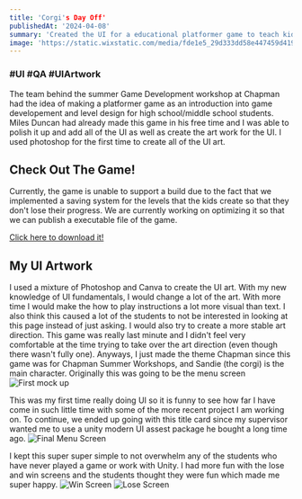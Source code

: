 ```yaml
---
title: 'Corgi's Day Off'
publishedAt: '2024-04-08'
summary: 'Created the UI for a educational platformer game to teach kids about level design and get an introduction to Unity.'
image: 'https://static.wixstatic.com/media/fde1e5_29d333dd58e447459d419374adaccdba~mv2.gif'
---
```

### #UI #QA #UIArtwork
The team behind the summer Game Development workshop at Chapman had the idea of making a platformer game as an introduction into game developement and level design for high school/middle school students. Miles Duncan had already made this game in his free time and I was able to polish it up and add all of the UI as well as create the art work for the UI. I used photoshop for the first time to create all of the UI art.

## Check Out The Game!

Currently, the game is unable to support a build due to the fact that we implemented a saving system for the levels that the kids create so that they don't lose their progress. We are currently working on optimizing it so that we can publish a executable file of the game.

[Click here to download it!](https://magpie0.itch.io/corgis-day-off)

## My UI Artwork
I used a mixture of Photoshop and Canva to create the UI art. With my new knowledge of UI fundamentals, I would change a lot of the art. With more time I would make the how to play instructions a lot more visual than text. I also think this caused a lot of the students to not be interested in looking at this page instead of just asking.
I would also try to create a more stable art direction. This game was really last minute and I didn't feel very comfortable at the time trying to take over the art direction (even though there wasn't fully one). Anyways, I just made the theme Chapman since this game was for Chapman Summer Workshops, and Sandie (the corgi) is the main character.
Originally this was going to be the menu screen
![First mock up](https://static.wixstatic.com/media/fde1e5_2d19924ceaf94e8a851e2866d5e684ea~mv2.png/v1/fill/w_600,h_337,al_c,q_85,usm_0.66_1.00_0.01,enc_avif,quality_auto/fde1e5_2d19924ceaf94e8a851e2866d5e684ea~mv2.png)

This was my first time really doing UI so it is funny to see how far I have come in such little time with some of the more recent project I am working on.
To continue, we ended up going with this title card since my supervisor wanted me to use a unity modern UI assest package he bought a long time ago.
![Final Menu Screen](https://static.wixstatic.com/media/fde1e5_657bcdcd242f456785e6ce89e4baa2cb~mv2.png/v1/fill/w_600,h_337,al_c,q_85,usm_0.66_1.00_0.01,enc_avif,quality_auto/fde1e5_657bcdcd242f456785e6ce89e4baa2cb~mv2.png)

I kept this super super simple to not overwhelm any of the students who have never played a game or work with Unity. I had more fun with the lose and win screens and the students thought they were fun which made me super happy.
![Win Screen](https://static.wixstatic.com/media/fde1e5_409295bf43994c4bbd2a5c8dbf1f6ca8~mv2.png/v1/fill/w_600,h_338,al_c,q_85,usm_0.66_1.00_0.01,enc_avif,quality_auto/Winner%20Screen.png)
![Lose Screen](https://static.wixstatic.com/media/fde1e5_8b90b76f8bc64cc4ab3d39beb7ac793b~mv2.png/v1/fill/w_600,h_337,al_c,q_85,usm_0.66_1.00_0.01,enc_avif,quality_auto/fde1e5_8b90b76f8bc64cc4ab3d39beb7ac793b~mv2.png)
